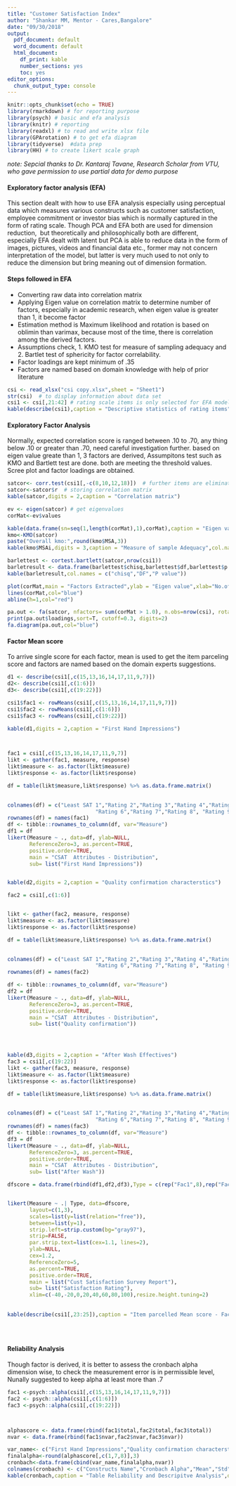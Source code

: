 ```yaml
---
title: "Customer Satisfaction Index"
author: "Shankar MM, Mentor - Cares,Bangalore"
date: "09/30/2018"
output:
  pdf_document: default
  word_document: default
  html_document: 
    df_print: kable
    number_sections: yes
    toc: yes
editor_options: 
  chunk_output_type: console
---
```

```r
knitr::opts_chunk$set(echo = TRUE)
library(rmarkdown) # for reporting purpose
library(psych) # basic and efa analysis
library(knitr) # reporting
library(readxl) # to read and write xlsx file
library(GPArotation) # to get efa diagram
library(tidyverse)  #data prep
library(HH) # to create likert scale graph


```
*note: Sepcial thanks to  Dr. Kantaraj Tavane, Research Scholar from VTU, who gave permission to use partial data for demo purpose* 

#### Exploratory factor analysis (EFA)

This section dealt with how to use EFA analysis especially using perceptual data which measures
various constructs such as customer satisfaction, employee commitment or investor bias which is normally captured in the form of rating scale. Though PCA and EFA both are used for dimension reduction,  but theoretically and philosophically both are different, especially EFA dealt with 
latent but PCA is able to reduce data in the form of images, pictures, videos and financial data etc., former may not concern interpretation of the model, but latter is very much used to not only to reduce the dimension but bring meaning out of dimension formation.
  
#### Steps followed in EFA

* Converting raw data into correlation matrix
* Applying Eigen value on correlation matrix to determine number of factors, especially in academic research, when eigen value is greater than 1, it become factor
* Estimation method is Maximum likelihood and rotation is based on oblimin than varimax, because most of the time, there is correlation among the derived factors. 
* Assumptions check, 1. KMO  test for measure of sampling adequacy and 2. Bartlet test of sphericity for factor correlability. 
* Factor loadings are kept minimum of .35 
* Factors are named based on domain knowledge with help of prior literature

```r
csi <- read_xlsx("csi copy.xlsx",sheet = "Sheet1")
str(csi)  # to display information about data set
csi1 <- csi[,21:42] # rating scale items is only selected for EFA model
kable(describe(csi1),caption = "Descriptive statistics of rating items", digits = 2)
```

#### Exploratory Factor Analysis 

Normally, expected correlation score is ranged between .10 to .70, any thing below .10 or greater than .70, need careful investigation further. based on eigen value greate than 1, 3 factors are derived, Assumpitons test such as KMO and Bartlett test are done. both are meeting the threshold values. Scree plot and factor loadings are obtained.

```r

satcor<- corr.test(csi1[,-c(8,10,12,18)])  # further items are eliminated in EFA
satcor<-satcor$r  # storing correlation matrix
kable(satcor,digits = 2,caption = "Correlation matrix")

ev <- eigen(satcor) # get eigenvalues
corMat<-ev$values

kable(data.frame(sn=seq(1,length(corMat),1),corMat),caption = "Eigen values",col.names = c("SN","Eigen"),digits = 2)
kmo<-KMO(satcor)
paste("Overall kmo:",round(kmo$MSA,3))
kable(kmo$MSAi,digits = 3,caption = "Measure of sample Adequacy",col.names = "KMO item wise")

barlettest <- cortest.bartlett(satcor,nrow(csi1))
barletresult <- data.frame(barlettest$chisq,barlettest$df,barlettest$p.value)
kable(barletresult,col.names = c("chisq","DF","P value"))

plot(corMat,main = "Factors Extracted",ylab = "Eigen value",xlab="No.of factors")
lines(corMat,col="blue")
abline(h=1,col="red")

pa.out <- fa(satcor, nfactors= sum(corMat > 1.0), n.obs=nrow(csi), rotate="oblimin", scores="regression", residuals=FALSE, SMC=TRUE, covar=FALSE, missing=TRUE, impute="median", min.err=0.01, max.iter=50, symmetric=TRUE, fm="ml", alpha=.05, p=.05, oblique.scores=TRUE)
print(pa.out$loadings,sort=T, cutoff=0.3, digits=2)
fa.diagram(pa.out,col="blue")
```

#### Factor Mean score
To arrive single score for each factor,  mean is used to get the item parceling score
and factors are named based on the domain experts suggestions. 

```r

d1 <- describe(csi1[,c(15,13,16,14,17,11,9,7)])
d2<- describe(csi1[,c(1:6)])
d3<- describe(csi1[,c(19:22)])

csi1$fac1 <- rowMeans(csi1[,c(15,13,16,14,17,11,9,7)])
csi1$fac2 <- rowMeans(csi1[,c(1:6)])
csi1$fac3 <- rowMeans(csi1[,c(19:22)])

kable(d1,digits = 2,caption = "First Hand Impressions")



fac1 = csi1[,c(15,13,16,14,17,11,9,7)]
likt <- gather(fac1, measure, response)
likt$measure <- as.factor(likt$measure)
likt$response <- as.factor(likt$response)

df = table(likt$measure,likt$response) %>% as.data.frame.matrix()
 

colnames(df) = c("Least SAT 1","Rating 2","Rating 3","Rating 4","Rating 5",
                            "Rating 6","Rating 7","Rating 8", "Rating 9", "Highly SAT 10")
rownames(df) = names(fac1)
df <- tibble::rownames_to_column(df, var="Measure") 
df1 = df
likert(Measure ~ ., data=df, ylab=NULL,
       ReferenceZero=3, as.percent=TRUE,
       positive.order=TRUE,
       main = "CSAT  Attributes - Distribution",
       sub= list("First Hand Impressions"))


kable(d2,digits = 2,caption = "Quality confirmation characterstics")

fac2 = csi1[,c(1:6)]


likt <- gather(fac2, measure, response)
likt$measure <- as.factor(likt$measure)
likt$response <- as.factor(likt$response)

df = table(likt$measure,likt$response) %>% as.data.frame.matrix()
 

colnames(df) = c("Least SAT 1","Rating 2","Rating 3","Rating 4","Rating 5",
                            "Rating 6","Rating 7","Rating 8", "Rating 9", "Highly SAT 10")
rownames(df) = names(fac2)

df <- tibble::rownames_to_column(df, var="Measure")
df2 = df
likert(Measure ~ ., data=df, ylab=NULL,
       ReferenceZero=3, as.percent=TRUE,
       positive.order=TRUE,
       main = "CSAT  Attributes - Distribution",
       sub= list("Quality confirmation"))




kable(d3,digits = 2,caption = "After Wash Effectives")
fac3 = csi1[,c(19:22)]
likt <- gather(fac3, measure, response)
likt$measure <- as.factor(likt$measure)
likt$response <- as.factor(likt$response)

df = table(likt$measure,likt$response) %>% as.data.frame.matrix()
 

colnames(df) = c("Least SAT 1","Rating 2","Rating 3","Rating 4","Rating 5",
                            "Rating 6","Rating 7","Rating 8", "Rating 9", "Highly SAT 10")
rownames(df) = names(fac3)
df <- tibble::rownames_to_column(df, var="Measure")
df3 = df
likert(Measure ~ ., data=df, ylab=NULL,
       ReferenceZero=3, as.percent=TRUE,
       positive.order=TRUE,
       main = "CSAT  Attributes - Distribution",
       sub= list("After Wash"))

dfscore = data.frame(rbind(df1,df2,df3),Type = c(rep("Fac1",8),rep("Fac2",6),rep("Fac3",4)))


likert(Measure ~ .| Type, data=dfscore,
       layout=c(1,3),
       scales=list(y=list(relation="free")),
       between=list(y=1),
       strip.left=strip.custom(bg="gray97"),
       strip=FALSE,
       par.strip.text=list(cex=1.1, lines=2),
       ylab=NULL, 
       cex=1.2,
       ReferenceZero=5,
       as.percent=TRUE, 
       positive.order=TRUE, 
       main = list("Cust Satisfaction Survey Report"), 
       sub= list("Satisfaction Rating"), 
       xlim=c(-40,-20,0,20,40,60,80,100),resize.height.tuning=2)
       
       
kable(describe(csi1[,23:25]),caption = "Item parcelled Mean score - Factor wise",digits = 2)





```

#### Reliability Analysis

Though factor is derived, it is better to assess the cronbach alpha dimension wise, to check the measurement error is in permissible level, Nunally suggested to keep alpha at least more than .7

```r
fac1 <-psych::alpha(csi1[,c(15,13,16,14,17,11,9,7)])
fac2 <- psych::alpha(csi1[,c(1:6)])
fac3 <-psych::alpha(csi1[,c(19:22)])



alphascore <- data.frame(rbind(fac1$total,fac2$total,fac3$total))
nvar <- data.frame(rbind(fac1$nvar,fac2$nvar,fac3$nvar))

var_name<- c("First Hand Impressions","Quality confirmation characterstics","After Wash Effectives")
finalalpha<-round(alphascore[,c(1,7,8)],3)
cronbach<-data.frame(cbind(var_name,finalalpha,nvar))
colnames(cronbach) <- c("Constructs Name","Cronbach Alpha","Mean","Std","No of items")
kable(cronbach,caption = "Table Reliability and Descripitve Analysis",digits = 2)
```


